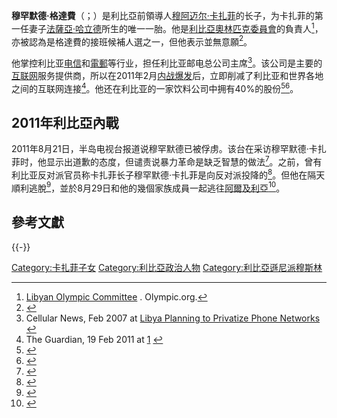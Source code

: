 {{noteTA
|T=zh-cn:穆罕默德·卡扎菲; zh-tw:穆罕默德·格達費; zh-hk:穆罕默德·卡達菲; zh-sg:穆罕默德·卡达菲;
|G1=IT
|1=zh-cn:卡扎菲; zh-tw:格達費; zh-hk:卡達菲; zh-sg:卡达菲;
}}
{{Infobox person
| name         = 穆罕默德·格達費<br />محمد القذافي
| image        =
| caption      =
| birth_date   = 1970年
| death_date   =
| birth_place  = {{flag|Libya|1969}}
| death place  = 
| occupation   = 利比亞奧林匹克委員會的負責人、利比亚邮电总公司主席
| alma_mater   = 
| known_for    = 穆阿邁爾·格達費的長子
| spouse       =
}}
'''穆罕默德·格達費'''（{{lang-ar|'''محمد القذافي'''}}；{{bd|1970年||||}}）是利比亞前領導人[[穆阿迈尔·卡扎菲|穆阿迈尔·卡扎菲]]的长子，为卡扎菲的第一任妻子[[法薩亞·哈立德|法薩亞·哈立德]]所生的唯一一胎。他是[[利比亞奧林匹克委員會|利比亞奧林匹克委員會]]的負責人<ref>[http://www.olympic.org/libyan-arab-jamahiriya Libyan Olympic Committee] {{Wayback|url=http://www.olympic.org/libyan-arab-jamahiriya |date=20110805131500 }}. Olympic.org.</ref>，亦被認為是格達費的接班候補人選之一，但他表示並無意願<ref>{{cite web |url=http://nymag.com/print/?/news/politics/saif-qaddafi-2011-5/index3.html |title=The Good Bad Son |author=James Verini |publisher=[[New_York_Magazine|New York Magazine]] |date=22 May 2011 |accessdate=20 June 2011 |archive-date=2019-08-30 |archive-url=https://web.archive.org/web/20190830054724/http://nymag.com/print/?%2Fnews%2Fpolitics%2Fsaif-qaddafi-2011-5%2Findex3.html |dead-url=no }}</ref>。

他掌控利比亚[[电信|电信]]和[[電郵|電郵]]等行业，担任利比亚邮电总公司主席<ref>Cellular News, Feb 2007 at [http://www.cellular-news.com/story/22228.php Libya Planning to Privatize Phone Networks] {{WebCite|url=https://www.webcitation.org/69oMd6Wct?url=http://www.cellular-news.com/story/22228.php |date=20120810105149 |dateformat=iso }}</ref>。该公司是主要的[[互联网|互联网]]服务提供商，所以在2011年2月[[2011年利比亞內戰|内战爆发]]后，立即削减了利比亚和世界各地之间的互联网连接<ref>The Guardian, 19 Feb 2011 at [http://www.guardian.co.uk/world/blog/2011/feb/19/libya-bahrain-protests-live-updates] {{Wayback|url=http://www.guardian.co.uk/world/blog/2011/feb/19/libya-bahrain-protests-live-updates |date=20130724003342 }}</ref>。他还在利比亚的一家饮料公司中拥有40%的股份<ref name="家庭">{{cite news| language =zh-cn| author =吕阳| url =http://overseas.cn.yahoo.com/ypen/20110320/267385.html| title =卡扎菲及其家族| publisher =[[Yahoo!|Yahoo!]]| date =2011-03-20| accessdate =2011-04-03| deadurl =yes| archiveurl =https://web.archive.org/web/20110718133509/http://overseas.cn.yahoo.com/ypen/20110320/267385.html| archivedate =2011-07-18}}</ref><ref name="維基解密">{{cite news | language =zh-cn | author = | url =http://www.zaobao.com/special/hotspot/pages/hotspot110224e.shtml | title =维基泄密爆 卡达菲8子争产 | publisher =聯合早報網 | date =2011-02-24 | accessdate =2011-04-03 | archive-date =2011-02-27 | archive-url =https://web.archive.org/web/20110227200157/http://www.zaobao.com/special/hotspot/pages/hotspot110224e.shtml | dead-url =no }}</ref>。

== 2011年利比亞內戰 ==

2011年8月21日，半岛电视台报道说穆罕默德已被俘虏。该台在采访穆罕默德·卡扎菲时，他显示出道歉的态度，但谴责说暴力革命是缺乏智慧的做法<ref>{{Cite web |url=http://english.aljazeera.net/video/africa/2011/08/201182222513615767.html |title=存档副本 |accessdate=2011-08-23 |archive-date=2012-12-18 |archive-url=https://www.webcitation.org/6Czsog2Ie?url=http://www.aljazeera.com/video/africa/2011/08/201182222513615767.html |dead-url=no }}</ref>。之前，曾有利比亚反对派官员称卡扎菲长子穆罕默德·卡扎菲是向反对派投降的<ref>{{cite web|url=http://news.sina.com.cn/w/2011-08-22/065623028862.shtml|title=利比亚反对派称卡扎菲长子穆罕默德已投降|publisher=[[新华网|新华网]]|language=zh-hans|date=2011年8月22日|accessdate=2011-08-23|archive-date=2016-03-04|archive-url=https://web.archive.org/web/20160304105516/http://news.sina.com.cn/w/2011-08-22/065623028862.shtml|dead-url=no}}</ref>。但他在隔天順利逃脫<ref>{{Cite web |url=http://english.aljazeera.net/news/africa/2011/08/20118234144136279.html |title=存档副本 |accessdate=2011-08-23 |archive-date=2011-08-24 |archive-url=https://web.archive.org/web/20110824005337/http://english.aljazeera.net/news/africa/2011/08/20118234144136279.html |dead-url=no }}</ref>，並於8月29日和他的幾個家族成員一起逃往[[阿爾及利亞|阿爾及利亞]]<ref name="Al Jazeera English">{{cite web|title=Gaddafi's wife and three children in Algeria|url=http://english.aljazeera.net/news/africa/2011/08/2011829171617807937.html|work=Al Jazeera English|publisher=Al Jazeera|accessdate=08/29/11|archive-date=2012-12-12|archive-url=https://www.webcitation.org/6CrbYLMsP?url=http://www.aljazeera.com/news/africa/2011/08/2011829171617807937.html|dead-url=no}}</ref>。

== 參考文獻 ==
{{Reflist}}

{{-}}
{{Muammar Gaddafi}}

{{DEFAULTSORT:Gaddafi}}
[[Category:卡扎菲子女|Category:卡扎菲子女]]
[[Category:利比亞政治人物|Category:利比亞政治人物]]
[[Category:利比亞遜尼派穆斯林|Category:利比亞遜尼派穆斯林]]